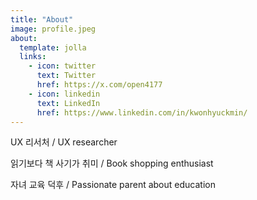 ```yaml
---
title: "About"
image: profile.jpeg
about:
  template: jolla
  links:
    - icon: twitter
      text: Twitter
      href: https://x.com/open4177
    - icon: linkedin
      text: LinkedIn
      href: https://www.linkedin.com/in/kwonhyuckmin/
---
```


UX 리서처 / UX researcher

읽기보다 책 사기가 취미 / Book shopping enthusiast

자녀 교육 덕후 / Passionate parent about education
